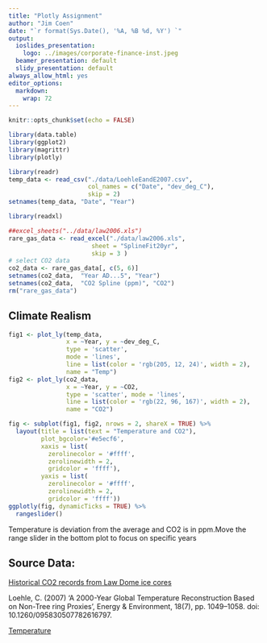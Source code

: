```yaml
---
title: "Plotly Assignment"
author: "Jim Coen"
date: "`r format(Sys.Date(), '%A, %B %d, %Y') `"
output:
  ioslides_presentation:
    logo: ../images/corporate-finance-inst.jpeg
  beamer_presentation: default
  slidy_presentation: default
always_allow_html: yes
editor_options: 
  markdown: 
    wrap: 72
---
```


```r
knitr::opts_chunk$set(echo = FALSE)

library(data.table)
library(ggplot2)
library(magrittr)
library(plotly)
```


<style>
div.footnotes {
  position: absolute;
  bottom: 0;
  margin-bottom: 10px;
  width: 80%;
  font-size: 0.6em;
}
</style>

<script src="https://ajax.googleapis.com/ajax/libs/jquery/3.1.1/jquery.min.js"></script>
<script>
$(document).ready(function() {
  $('slide:not(.backdrop):not(.title-slide)').append('<div class=\"footnotes\">');

  $('footnote').each(function(index) {
    var text  = $(this).html();
    var fnNum = (index+1).toString();
    $(this).html(fnNum.sup());

    var footnote   = fnNum + '. ' + text + '<br/>';
    var oldContent = $(this).parents('slide').children('div.footnotes').html();
    var newContent = oldContent + footnote;
    $(this).parents('slide').children('div.footnotes').html(newContent);
  });
});
</script>


```r
library(readr)
temp_data <- read_csv("./data/LoehleEandE2007.csv", 
                      col_names = c("Date", "dev_deg_C"), 
                      skip = 2)
setnames(temp_data, "Date", "Year")
```


```r
library(readxl)

##excel_sheets("../data/law2006.xls")
rare_gas_data <- read_excel("./data/law2006.xls", 
                       sheet = "SplineFit20yr",
                       skip = 3 )
# select CO2 data
co2_data <- rare_gas_data[, c(5, 6)]
setnames(co2_data,  "Year AD...5", "Year")
setnames(co2_data,  "CO2 Spline (ppm)", "CO2")
rm("rare_gas_data")
```

## Climate Realism

```r
fig1 <- plot_ly(temp_data, 
                x = ~Year, y = ~dev_deg_C, 
                type = 'scatter', 
                mode = 'lines',
                line = list(color = 'rgb(205, 12, 24)', width = 2),
                name = "Temp") 
fig2 <- plot_ly(co2_data, 
                x = ~Year, y = ~CO2, 
                type = 'scatter', mode = 'lines',
                line = list(color = 'rgb(22, 96, 167)', width = 2),
                name = "CO2") 

fig <- subplot(fig1, fig2, nrows = 2, shareX = TRUE) %>% 
  layout(title = list(text = "Temperature and CO2"),
         plot_bgcolor='#e5ecf6', 
         xaxis = list( 
           zerolinecolor = '#ffff', 
           zerolinewidth = 2, 
           gridcolor = 'ffff'), 
         yaxis = list( 
           zerolinecolor = '#ffff', 
           zerolinewidth = 2, 
           gridcolor = 'ffff')) 
ggplotly(fig, dynamicTicks = TRUE) %>%
  rangeslider() 

```
Temperature is deviation from the average and CO2 is in ppm.<footnote>Move the range slider in the bottom plot to focus on specific years</footnote>

## Source Data:

[Historical CO2 records from Law Dome ice cores](https://view.officeapps.live.com/op/view.aspx?src=https%3A%2F%2Fwww.ncei.noaa.gov%2Fpub%2Fdata%2Fpaleo%2Ficecore%2Fantarctica%2Flaw%2Flaw2006.xls&wdOrigin=BROWSELINK)

Loehle, C. (2007) ‘A 2000-Year Global Temperature Reconstruction Based on Non-Tree ring Proxies’, Energy & Environment, 18(7), pp. 1049–1058. doi: 10.1260/095830507782616797.

[Temperature](https://www.ncasi.org/?s=2000+year+global+temperature+non-tree+ring+loehle)
